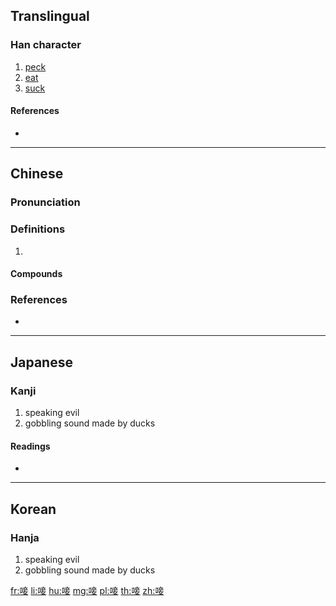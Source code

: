 ==Translingual==

===Han character===
{{Han char|rn=30|rad=口|as=08|sn=11|four=60044|canj=RYTV|ids=⿰口妾}}

# [[peck]]
# [[eat]]
# [[suck]]

====References====
* {{Han ref|kx=0194.090|dkj=03780|dj=0414.150|hdz=10645.080|uh=553C|ud=21820|bh=D473|bd=54387}}

----

==Chinese==
{{zh-forms}}

===Pronunciation===
{{zh-pron
|m=zā,shà,qiè
|c=zaap3,zit6,cip3
|cat=
}}
{{zh-attn-split}}

===Definitions===
{{zh-hanzi}}

# {{rfdef|zh}}

====Compounds====
{{zh-der|唼血|唼氣|唼唼|唼佞|唼眼|唼喋}}

===References===
* {{R:yue:mfccd}}

----

==Japanese==

===Kanji===
{{ja-kanji|grade=|rs=口08}}

# speaking evil
# gobbling sound made by ducks

====Readings====
* {{ja-readings|on=[[そう]] (sō), [[しょう]] (shō)|kun=[[くらう]] (kurau), [[すする]] (susuru), [[ついばむ]] (tsuibamu), [[ふむ]] (fumu)}}

----

==Korean==

===Hanja===
{{ko-hanja|hangeul=삽|rv=sap|mr=sap}}

# speaking evil
# gobbling sound made by ducks

[[fr:唼]]
[[li:唼]]
[[hu:唼]]
[[mg:唼]]
[[pl:唼]]
[[th:唼]]
[[zh:唼]]